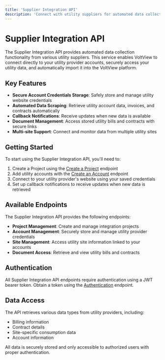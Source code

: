 ```yaml
---
title: 'Supplier Integration API'
description: 'Connect with utility suppliers for automated data collection'
---
```


# Supplier Integration API

The Supplier Integration API provides automated data collection functionality from various utility suppliers. This service enables VoltView to connect directly to your utility provider accounts, securely access your utility data, and automatically import it into the VoltView platform.

## Key Features

- **Secure Account Credentials Storage**: Safely store and manage utility website credentials
- **Automated Data Scraping**: Retrieve utility account data, invoices, and contracts automatically
- **Callback Notifications**: Receive updates when new data is available
- **Document Management**: Access stored utility bills and contracts with secure links
- **Multi-site Support**: Connect and monitor data from multiple utility sites

## Getting Started

To start using the Supplier Integration API, you'll need to:

1. Create a Project using the [Create a Project](/api-reference/integration/create-project) endpoint
2. Add utility accounts with the [Create an Account](/api-reference/integration/create-account) endpoint
3. Connect to your utility provider's website using your saved credentials
4. Set up callback notifications to receive updates when new data is retrieved

## Available Endpoints

The Supplier Integration API provides the following endpoints:

- **Project Management**: Create and manage integration projects
- **Account Management**: Securely store and manage utility provider credentials
- **Site Management**: Access utility site information linked to your accounts
- **Document Access**: Retrieve and view utility bills and contracts

## Authentication

All Supplier Integration API endpoints require authentication using a JWT bearer token. Obtain a token using the [Authentication](/api-reference/authentication/request-token) endpoint.

## Data Access

The API retrieves various data types from utility providers, including:

- Billing information
- Contract details
- Site-specific consumption data
- Account information

All data is securely stored and only accessible to authorized users with proper authentication. 